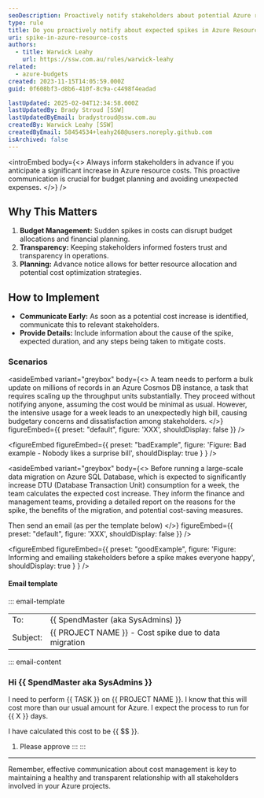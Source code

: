 ```yaml
---
seoDescription: Proactively notify stakeholders about potential Azure resource cost spikes to manage budgets effectively.
type: rule
title: Do you proactively notify about expected spikes in Azure Resource costs?
uri: spike-in-azure-resource-costs
authors:
  - title: Warwick Leahy
    url: https://ssw.com.au/rules/warwick-leahy
related:
  - azure-budgets
created: 2023-11-15T14:05:59.000Z
guid: 0f608bf3-d8b6-410f-8c9a-c4498f4eadad

lastUpdated: 2025-02-04T12:34:58.000Z
lastUpdatedBy: Brady Stroud [SSW]
lastUpdatedByEmail: bradystroud@ssw.com.au
createdBy: Warwick Leahy [SSW]
createdByEmail: 58454534+leahy268@users.noreply.github.com
isArchived: false
---
```


<introEmbed
  body={<>
Always inform stakeholders in advance if you anticipate a significant increase in Azure resource costs. This proactive communication is crucial for budget planning and avoiding unexpected expenses.
  </>}
/>
## Why This Matters

1. **Budget Management:** Sudden spikes in costs can disrupt budget allocations and financial planning.
2. **Transparency:** Keeping stakeholders informed fosters trust and transparency in operations.
3. **Planning:** Advance notice allows for better resource allocation and potential cost optimization strategies.

## How to Implement

* **Communicate Early:** As soon as a potential cost increase is identified, communicate this to relevant stakeholders.
* **Provide Details:** Include information about the cause of the spike, expected duration, and any steps being taken to mitigate costs.

### Scenarios

<asideEmbed
  variant="greybox"
  body={<>
    A team needs to perform a bulk update on millions of records in an Azure Cosmos DB instance, a task that requires scaling up the throughput units substantially. They proceed without notifying anyone, assuming the cost would be minimal as usual. However, the intensive usage for a week leads to an unexpectedly high bill, causing budgetary concerns and dissatisfaction among stakeholders.
  </>}
  figureEmbed={{
    preset: "default",
    figure: 'XXX',
    shouldDisplay: false
  }}
/>

<figureEmbed figureEmbed={{
  preset: "badExample",
  figure: 'Figure: Bad example - Nobody likes a surprise bill',
  shouldDisplay: true
} } />


<asideEmbed
  variant="greybox"
  body={<>
    Before running a large-scale data migration on Azure SQL Database, which is expected to significantly increase DTU (Database Transaction Unit) consumption for a week, the team calculates the expected cost increase. They inform the finance and management teams, providing a detailed report on the reasons for the spike, the benefits of the migration, and potential cost-saving measures.

Then send an email (as per the template below)
  </>}
  figureEmbed={{
    preset: "default",
    figure: 'XXX',
    shouldDisplay: false
  }}
/>

<figureEmbed figureEmbed={{
  preset: "goodExample",
  figure: 'Figure: Informing and emailing stakeholders before a spike makes everyone happy',
  shouldDisplay: true
} } />


#### Email template

::: email-template

|          |     |
| -------- | --- |
| To:      | &#123;&#123; SpendMaster (aka SysAdmins) &#125;&#125; |
| Subject: | &#123;&#123; PROJECT NAME &#125;&#125; - Cost spike due to data migration  |
::: email-content

### Hi &#123;&#123; SpendMaster aka SysAdmins &#125;&#125;

I need to perform &#123;&#123; TASK &#125;&#125; on &#123;&#123; PROJECT NAME &#125;&#125;. I know that this will cost more than our usual amount for Azure. I expect the process to run for &#123;&#123; X &#125;&#125; days.

I have calculated this cost to be &#123;&#123; $$ &#125;&#125;.

1. Please approve
:::
:::

---

Remember, effective communication about cost management is key to maintaining a healthy and transparent relationship with all stakeholders involved in your Azure projects.
